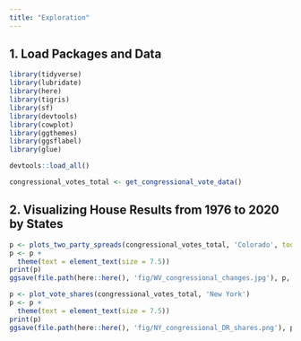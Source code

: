 ```yaml
---
title: "Exploration"
---
```


## 1. Load Packages and Data

```r
library(tidyverse)
library(lubridate)
library(here)
library(tigris)
library(sf)
library(devtools)
library(cowplot)
library(ggthemes)
library(ggsflabel)
library(glue)

devtools::load_all()
```

```r
congressional_votes_total <- get_congressional_vote_data()
```

## 2. Visualizing House Results from 1976 to 2020 by States

```r
p <- plots_two_party_spreads(congressional_votes_total, 'Colorado', tooltips = FALSE)
p <- p +
  theme(text = element_text(size = 7.5))
print(p)
ggsave(file.path(here::here(), 'fig/WV_congressional_changes.jpg'), p, width = 10, height = 27, dpi = 400)
```

```r
p <- plot_vote_shares(congressional_votes_total, 'New York')
p <- p +
  theme(text = element_text(size = 7.5))
print(p)
ggsave(file.path(here::here(), 'fig/NY_congressional_DR_shares.png'), p, width = 9, height = 7, dpi = 400)
```












